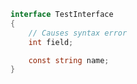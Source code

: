 ```csharp
interface TestInterface
{
    // Causes syntax error
    int field;

    const string name;
}
```
